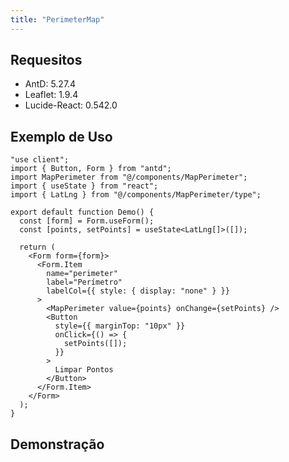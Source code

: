 ```yaml
---
title: "PerimeterMap"
---
```


## Requesitos

- AntD: 5.27.4
- Leaflet: 1.9.4
- Lucide-React: 0.542.0

## Exemplo de Uso

```tsx live
"use client";
import { Button, Form } from "antd";
import MapPerimeter from "@/components/MapPerimeter";
import { useState } from "react";
import { LatLng } from "@/components/MapPerimeter/type";

export default function Demo() {
  const [form] = Form.useForm();
  const [points, setPoints] = useState<LatLng[]>([]);

  return (
    <Form form={form}>
      <Form.Item
        name="perimeter"
        label="Perímetro"
        labelCol={{ style: { display: "none" } }}
      >
        <MapPerimeter value={points} onChange={setPoints} />
        <Button
          style={{ marginTop: "10px" }}
          onClick={() => {
            setPoints([]);
          }}
        >
          Limpar Pontos
        </Button>
      </Form.Item>
    </Form>
  );
}
```

## Demonstração
<br/>

<Demo/>
